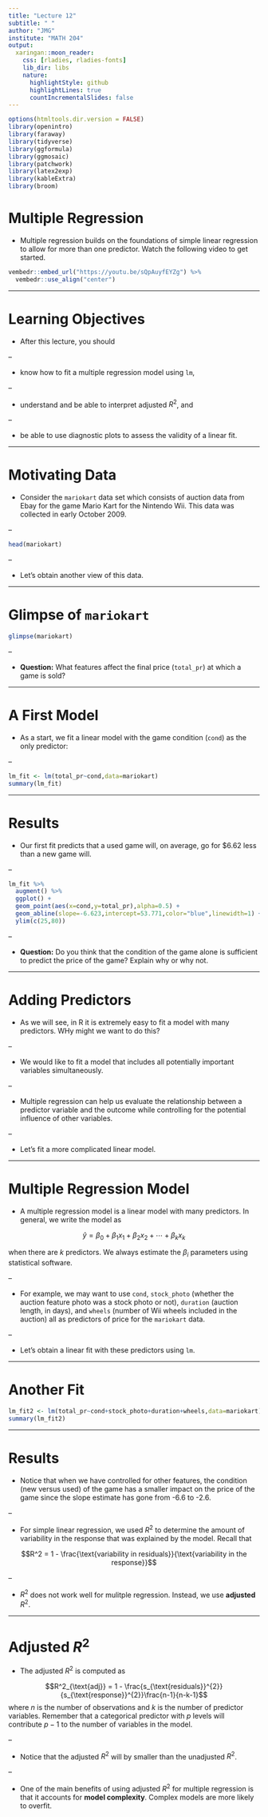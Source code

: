 ```yaml
---
title: "Lecture 12"
subtitle: " "
author: "JMG"
institute: "MATH 204"
output:
  xaringan::moon_reader:
    css: [rladies, rladies-fonts]
    lib_dir: libs
    nature:
      highlightStyle: github
      highlightLines: true
      countIncrementalSlides: false
---
```



```r
options(htmltools.dir.version = FALSE)
library(openintro)
library(faraway)
library(tidyverse)
library(ggformula)
library(ggmosaic)
library(patchwork)
library(latex2exp)
library(kableExtra)
library(broom)
```


# Multiple Regression

- Multiple regression builds on the foundations of simple linear regression to allow for more than one predictor. Watch the following video to get started.

```r
vembedr::embed_url("https://youtu.be/sQpAuyfEYZg") %>%
  vembedr::use_align("center")
```

---

# Learning Objectives

- After this lecture, you should

--

  - know how to fit a multiple regression model using `lm`,
  
--

  - understand and be able to interpret adjusted $R^2$, and 
  
--

  - be able to use diagnostic plots to assess the validity of a linear fit. 
  
---

# Motivating Data

- Consider the `mariokart` data set which consists of auction data from Ebay for the game Mario Kart for the Nintendo Wii. This data was collected in early October 2009.

--

```r
head(mariokart)
```

--

- Let's obtain another view of this data.

---

# Glimpse of `mariokart`

```r
glimpse(mariokart)
```

--

- **Question:** What features affect the final price (`total_pr`) at which a game is sold? 

---

# A First Model

- As a start, we fit a linear model with the game condition (`cond`) as the only predictor:

--

```r
lm_fit <- lm(total_pr~cond,data=mariokart)
summary(lm_fit)
```

---

# Results

- Our first fit predicts that a used game will, on average, go for $6.62 less than a new game will. 

--

```r
lm_fit %>% 
  augment() %>% 
  ggplot() + 
  geom_point(aes(x=cond,y=total_pr),alpha=0.5) +
  geom_abline(slope=-6.623,intercept=53.771,color="blue",linewidth=1) + 
  ylim(c(25,80))
```


--

- **Question:** Do you think that the condition of the game alone is sufficient to predict the price of the game? Explain why or why not. 

---

# Adding Predictors

- As we will see, in R it is extremely easy to fit a model with many predictors. WHy might we want to do this? 

--

- We would like to fit a model that includes all potentially important variables simultaneously. 

--


- Multiple regression can help us evaluate the relationship between a predictor variable and the outcome while controlling for the potential influence of other variables. 

--

- Let's fit a more complicated linear model.

---

# Multiple Regression Model

- A multiple regression model is a linear model with many predictors. In general, we write the model as

$$\hat{y} = \beta_{0} + \beta_{1}x_{1} + \beta_{2}x_{2} + \cdots + \beta_{k}x_{k}$$

when there are $k$ predictors. We always estimate the $\beta_{i}$ parameters using statistical software. 

--

- For example, we may want to use `cond`, `stock_photo` (whether the auction feature photo was a stock photo or not), `duration` (auction length, in days), and `wheels` (number of Wii wheels included in the auction) all as predictors of price for the `mariokart` data. 

--

- Let's obtain a linear fit with these predictors using `lm`. 

---

# Another Fit

```r
lm_fit2 <- lm(total_pr~cond+stock_photo+duration+wheels,data=mariokart)
summary(lm_fit2)
```


---

# Results

- Notice that when we have controlled for other features, the condition (new versus used) of the game  has a smaller impact on the price of the game since the slope estimate has gone from -6.6 to -2.6. 

--

- For simple linear regression, we used $R^2$ to determine the amount of variability in the response that was explained by the model. Recall that

$$R^2 = 1 - \frac{\text{variability in residuals}}{\text{variability in the response}}$$

--

- $R^2$ does not work well for mulitple regression. Instead, we use **adjusted** $R^2$.

---

# Adjusted $R^2$

- The adjusted $R^2$ is computed as

$$R^2_{\text{adj}} = 1 - \frac{s_{\text{residuals}}^{2}}{s_{\text{response}}^{2}}\frac{n-1}{n-k-1}$$
where $n$ is the number of observations and $k$ is the number of predictor variables. Remember that a categorical predictor with $p$ levels will contribute $p-1$ to the number of variables in the model. 

--

- Notice that the adjusted $R^2$ will by smaller than the unadjusted $R^2$. 

--

- One of the main benefits of using adjusted $R^2$ for multiple regression is that it accounts for **model complexity**. Complex models are more likely to overfit. 



